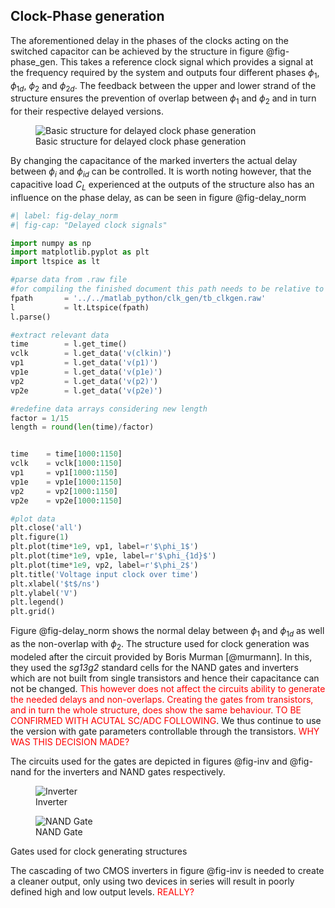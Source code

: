 ## Clock-Phase generation

The aforementioned delay in the phases of the clocks acting on the switched capacitor can be achieved by the structure in figure @fig-phase_gen. This takes a reference clock signal which provides a signal at the frequency required by the system and outputs four different phases $\phi_1$, $\phi_{1d}$, $\phi_2$ and $\phi_{2d}$. The feedback between the upper and lower strand of the structure ensures the prevention of overlap between $\phi_1$ and $\phi_2$ and in turn for their respective delayed versions.

![Basic structure for delayed clock phase generation](figures/clk_gen/schem_clock_generation.svg){#fig-phase_gen}

By changing the capacitance of the marked inverters the actual delay between $\phi_i$ and $\phi_{id}$ can be controlled. It is worth noting however, that the capacitive load $C_L$ experienced at the outputs of the structure also has an influence on the phase delay, as can be seen in figure @fig-delay_norm

```{python}
#| label: fig-delay_norm
#| fig-cap: "Delayed clock signals"

import numpy as np
import matplotlib.pyplot as plt
import ltspice as lt

#parse data from .raw file
#for compiling the finished document this path needs to be relative to "report_grp4.qmd"
fpath       = '../../matlab_python/clk_gen/tb_clkgen.raw'
l           = lt.Ltspice(fpath)
l.parse()

#extract relevant data
time        = l.get_time()
vclk        = l.get_data('v(clkin)')
vp1         = l.get_data('v(p1)')
vp1e        = l.get_data('v(p1e)')
vp2         = l.get_data('v(p2)')
vp2e        = l.get_data('v(p2e)')

#redefine data arrays considering new length
factor = 1/15
length = round(len(time)/factor)


time    = time[1000:1150]
vclk    = vclk[1000:1150]
vp1     = vp1[1000:1150]
vp1e    = vp1e[1000:1150]
vp2     = vp2[1000:1150]
vp2e    = vp2e[1000:1150]

#plot data
plt.close('all')
plt.figure(1)
plt.plot(time*1e9, vp1, label=r'$\phi_1$')
plt.plot(time*1e9, vp1e, label=r'$\phi_{1d}$')
plt.plot(time*1e9, vp2, label=r'$\phi_2$')
plt.title('Voltage input clock over time')
plt.xlabel('$t$/ns')
plt.ylabel('V')
plt.legend()
plt.grid()

```

Figure @fig-delay_norm shows the normal delay between $\phi_1$ and $\phi_{1d}$ as well as the non-overlap with $\phi_2$. The structure used for clock generation was modeled after the circuit provided by Boris Murman [@murmann]. In this, they used the *sg13g2* standard cells for the NAND gates and inverters which are not built from single transistors and hence their capacitance can not be changed. <font color="red">This however does not affect the circuits ability to generate the needed delays and non-overlaps. Creating the gates from transistors, and in turn the whole structure, does show the same behaviour. TO BE CONFIRMED WITH ACUTAL SC/ADC FOLLOWING</font>.
We thus continue to use the version with gate parameters controllable through the transistors. <font color="red">WHY WAS THIS DECISION MADE?</font>

The circuits used for the gates are depicted in figures @fig-inv and @fig-nand for the inverters and NAND gates respectively.

::: {#fig-gates layout-ncol=2}
![Inverter](figures/clk_gen/inverter.svg){#fig-inv}

![NAND Gate](figures/clk_gen/nand_gate.svg){#fig-nand}

Gates used for clock generating structures
:::

The cascading of two CMOS inverters in figure @fig-inv is needed to create a cleaner output, only using two devices in series will result in poorly defined high and low output levels. <font color="red">REALLY?</font>